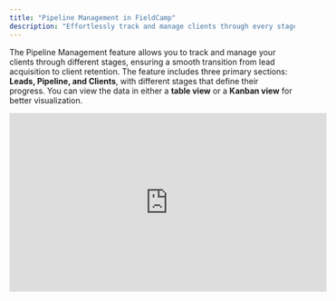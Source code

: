 ```yaml
---
title: "Pipeline Management in FieldCamp"
description: "Effortlessly track and manage clients through every stage—from lead acquisition to long-term retention."
---
```


The Pipeline Management feature allows you to track and manage your clients through different stages, ensuring a smooth transition from lead acquisition to client retention. The feature includes three primary sections: **Leads, Pipeline, and Clients**, with different stages that define their progress. You can view the data in either a **table view** or a **Kanban view** for better visualization. 

<iframe width="560" height="315" src="https://www.youtube.com/embed/Sw0qOa2mq9E?si=oU5WRcbN_uJzf9u6" title="YouTube video player" frameborder="0" allow="accelerometer; autoplay; clipboard-write; encrypted-media; gyroscope; picture-in-picture; web-share" referrerpolicy="strict-origin-when-cross-origin" allowfullscreen />

# **Leads**  

The **Leads** section is where potential clients are first added. Leads go through different stages before they qualify for the **Pipeline** section. The available lead stages are: 

- **New Lead**: A fresh lead that has been added to the system. 
- **Contacted**: The lead has been reached out to. 
- **Qualified**: The lead has shown interest and is now ready to move to the pipeline. 

### ![P1 Pn](/images/p1.png)

**How to Use the Leads Section** 

1. Click on the **"Add Client"** button to create a new lead. 
2. Fill in the lead's details, such as name, email, and any additional properties. 
3. The lead will initially be categorized as **New Lead**. 
4. Change the stage by clicking on the **Stage** dropdown and selecting **Contacted** or **Qualified** as needed. 
5. Once a lead reaches the **Qualified** stage, it can be moved to the **Pipeline**. 

### **Views** 

- **Table View**: Lists leads in a structured table format, displaying their details and stages. 
- **Kanban View**: Visually organizes leads by their stage for easy tracking. 

# ![P4 Pn](/images/p4.png)

**Pipeline** 

The **Pipeline** section consists of leads who have been qualified and are moving toward becoming clients. This section has the following stages: 

- **Proposal**: A proposal has been sent to the client. 
- **Negotiation**: The client is discussing terms and conditions. 
- **Won**: The client has agreed and signed the contract. 
- **Lost**: The deal did not go through. 

### ![P2 Pn](/images/p2.png)

**How to Use the Pipeline Section** 

1. Move a lead from the **Qualified** stage in Leads to the **Proposal** stage in the Pipeline. 
2. Update the stage based on client interactions by selecting **Negotiation**, **Won**, or **Lost**. 
3. If a deal is **Won**, move the client to the **Clients** section. 
4. If a deal is **Lost**, you can retain the record for future follow-ups. 

### **Views** 

- **Table View**: Lists all pipeline leads with their respective stages. 
- **Kanban View**: Displays pipeline leads under each stage in a drag-and-drop format. 

# ![P5 Pn](/images/p5.png)

**Clients** 

The **Clients** section contains all successfully converted leads who are now active or inactive clients. 

- **Active Client**: Clients who are actively engaged in business with you. 
- **Inactive Client**: Clients who are no longer engaged but can be re-engaged in the future. 

### ![P3 Pn](/images/p3.png)

**How to Use the Clients Section** 

1. Move a **Won** lead from the **Pipeline** to the **Clients** section. 
2. Categorize clients as **Active** or **Inactive** based on their engagement status. 
3. Update the status of an inactive client if they re-engage with your business. 

### **Views** 

- **Table View**: Lists all clients and their current status. 
- **Kanban View**: Displays clients under Active or Inactive categories. 

# ![P6 Pn](/images/p6.png)

**Switching Between Views** 

You can switch between **Table View** and **Kanban View** in any section: 

1. Click on the **"Organize"** button. 
2. Select either **Table View** or **Kanban View** based on your preference. 

This feature provides flexibility in managing your pipeline efficiently, offering both structured data and visual tracking. 

The Pipeline Management feature streamlines the process of tracking leads, managing deals, and maintaining client relationships. By leveraging **Leads, Pipeline, and Clients**, you can efficiently monitor business opportunities and optimize customer engagement. 